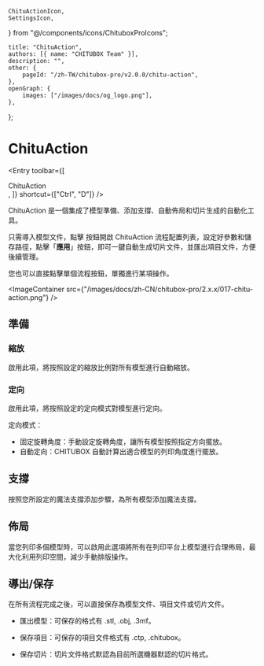 	ChituActionIcon,
	SettingsIcon,
} from "@/components/icons/ChituboxProIcons";

	title: "ChituAction",
	authors: [{ name: "CHITUBOX Team" }],
	description: "",
	other: {
		pageId: "/zh-TW/chitubox-pro/v2.0.0/chitu-action",
	},
	openGraph: {
		images: ["/images/docs/og_logo.png"],
	},
};

# ChituAction

<Entry
	toolbar={[
		<div className="flex items-center gap-1">
			<ChituActionIcon />
			ChituAction
		</div>,
	]}
	shortcut={["Ctrl", "D"]}
/>

ChituAction 是一個集成了模型準備、添加支撐、自動佈局和切片生成的自動化工具。

只需導入模型文件，點擊 <SettingsIcon /> 按鈕開啟 ChituAction 流程配置列表，設定好參數和儲存路徑，點擊「**應用**」按鈕，即可一鍵自動生成切片文件，並匯出項目文件，方便後續管理。

您也可以直接點擊單個流程按鈕，單獨進行某項操作。

<ImageContainer
	src={"/images/docs/zh-CN/chitubox-pro/2.x.x/017-chitu-action.png"}
/>

## 準備

### 縮放

啟用此項，將按照設定的縮放比例對所有模型進行自動縮放。

### 定向

啟用此項，將按照設定的定向模式對模型進行定向。

定向模式：

-   固定旋轉角度：手動設定旋轉角度，讓所有模型按照指定方向擺放。
-   自動定向：CHITUBOX 自動計算出適合模型的列印角度進行擺放。

## 支撐

按照您所設定的魔法支撐添加步驟，為所有模型添加魔法支撐。

## 佈局

當您列印多個模型時，可以啟用此選項將所有在列印平台上模型進行合理佈局，最大化利用列印空間，減少手動排版操作。

## 導出/保存

在所有流程完成之後，可以直接保存為模型文件、項目文件或切片文件。

-   匯出模型：可保存的格式有 .stl, .obj, .3mf。

-   保存項目：可保存的項目文件格式有 .ctp, .chitubox。

-   保存切片：切片文件格式默認為目前所選機器默認的切片格式。
